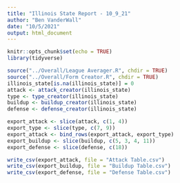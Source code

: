 ```yaml
---
title: "Illinois State Report - 10_9_21"
author: "Ben VanderWall"
date: "10/5/2021"
output: html_document
---
```


```r
knitr::opts_chunk$set(echo = TRUE)
library(tidyverse)
```

```r
source("../Overall/League Averager.R", chdir = TRUE)
source("../Overall/Form Creator.R", chdir = TRUE)
illinois_state[is.na(illinois_state)] = 0
attack <- attack_creator(illinois_state)
type <- type_creator(illinois_state)
buildup <- buildup_creator(illinois_state)
defense <- defense_creator(illinois_state)

export_attack <- slice(attack, c(1, 4))
export_type <- slice(type, c(7, 9))
export_attack <- bind_rows(export_attack, export_type)
export_buildup <- slice(buildup, c(5, 3, 4, 11))
export_defense <- slice(defense, c(18))

write_csv(export_attack, file = "Attack Table.csv")
write_csv(export_buildup, file = "Buildup Table.csv")
write_csv(export_defense, file = "Defense Table.csv")
```











